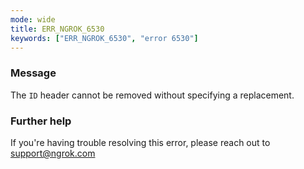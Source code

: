 ```yaml
---
mode: wide
title: ERR_NGROK_6530
keywords: ["ERR_NGROK_6530", "error 6530"]
---
```



### Message

The `ID` header cannot be removed without specifying a replacement.

<ErrorDetails />

### Further help

If you're having trouble resolving this error, please reach out to [support@ngrok.com](mailto:support@ngrok.com?subject=Help%20with%20ERR_NGROK_6530)

